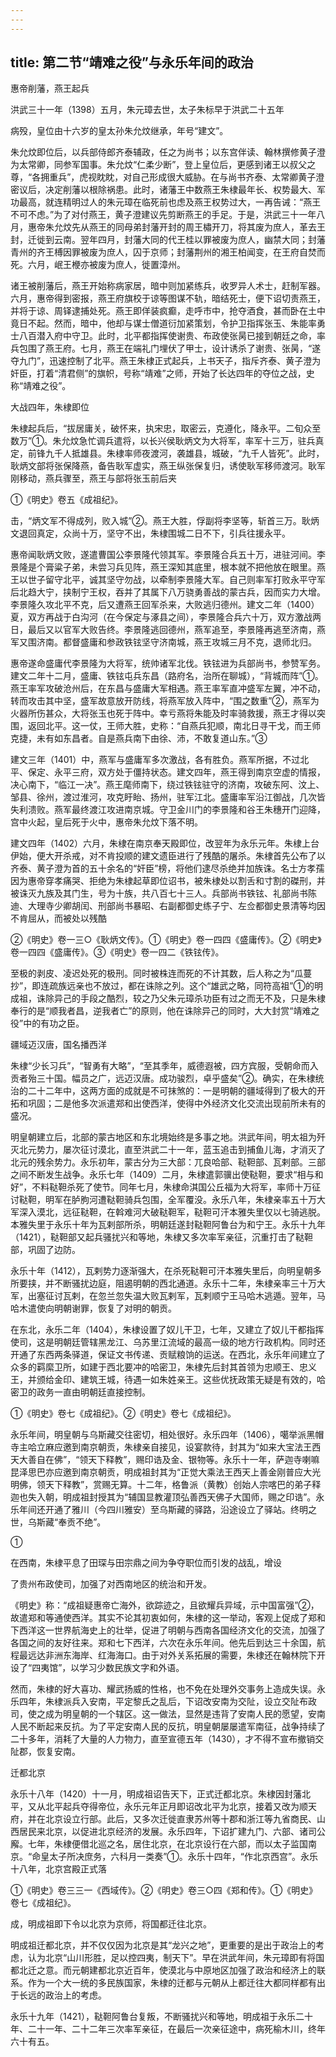 ```yaml
---
---
---
```

title: 第二节“靖难之役”与永乐年间的政治
---



惠帝削藩，燕王起兵

洪武三十一年（1398）五月，朱元璋去世，太子朱标早于洪武二十五年

病殁，皇位由十六岁的皇太孙朱允炆继承，年号“建文”。

朱允炆即位后，以兵部侍郎齐泰辅政，任之为尚书；以东宫伴读、翰林撰修黄子澄为太常卿，同参军国事。朱允炆“仁柔少断”，登上皇位后，更感到诸王以叔父之尊，“各拥重兵”，虎视眈眈，对自己形成很大威胁。在与尚书齐泰、太常卿黄子澄密议后，决定削藩以根除祸患。此时，诸藩王中数燕王朱棣最年长、权势最大、军功最高，就连精明过人的朱元璋在临死前也虑及燕王权势过大，一再告诫：“燕王不可不虑。”为了对付燕王，黄子澄建议先剪断燕王的手足。于是，洪武三十一年八月，惠帝朱允炆先从燕王的同母弟封藩开封的周王橚开刀，将其废为庶人，革去王封，迁徙到云南。翌年四月，封藩大同的代王桂以罪被废为庶人，幽禁大同；封藩青州的齐王榑因罪被废为庶人，囚于京师；封藩荆州的湘王柏闻变，在王府自焚而死。六月，岷王楩亦被废为庶人，徙置漳州。

诸王被削藩后，燕王开始称病家居，暗中则加紧练兵，收罗异人术士，赶制军器。六月，惠帝得到密报，燕王府旗校于谅等图谋不轨，暗结死士，便下诏切责燕王，并将于谅、周铎逮捕处死。燕王即佯装疯癫，走呼市中，抢夺酒食，甚而卧在土中竟日不起。然而，暗中，他却与谋士僧道衍加紧策划，令护卫指挥张玉、朱能率勇士八百潜入府中守卫。此时，北平都指挥使谢贵、布政使张昺已接到朝廷之命，率兵包围了燕王府。七月，燕王在端礼门埋伏了甲士，设计诱杀了谢贵、张昺，“遂夺九门”，迅速控制了北平。燕王朱棣正式起兵，上书天子，指斥齐泰、黄子澄为奸臣，打着“清君侧”的旗帜，号称“靖难”之师，开始了长达四年的夺位之战，史称“靖难之役”。

大战四年，朱棣即位

朱棣起兵后，“拔居庸关，破怀来，执宋忠，取密云，克遵化，降永平。二旬众至数万”①。朱允炆急忙调兵遣将，以长兴侯耿炳文为大将军，率军十三万，驻兵真定，前锋九千人抵雄县。朱棣率师夜渡河，袭雄县，城破，“九千人皆死”。此时，耿炳文部将张保降燕，备告耿军虚实，燕王纵张保复归，诱使耿军移师渡河。耿军刚移动，燕兵骤至，燕王与部将张玉前后夹

①《明史》卷五《成祖纪》。

击，“炳文军不得成列，败入城”②。燕王大胜，俘副将李坚等，斩首三万。耿炳文退回真定，众尚十万，坚守不出，朱棣围城二日不下，引兵往援永平。

惠帝闻耿炳文败，遂遣曹国公李景隆代领其军。李景隆合兵五十万，进驻河间。李景隆是个膏粱子弟，未尝习兵见阵，燕王深知其底里，根本就不把他放在眼里。燕王以世子留守北平，诚其坚守勿战，以牵制李景隆大军。自己则率军打败永平守军后北趋大宁，挟制宁王权，吞并了其属下八万骁勇善战的蒙古兵，因而实力大增。李景隆久攻北平不克，后又遭燕王回军杀来，大败逃归德州。建文二年（1400）夏，双方再战于白沟河（在今保定与涿县之间），李景隆合兵六十万，双方激战两日，最后又以官军大败告终。李景隆逃回德州，燕军追至，李景隆再逃至济南，燕军又围济南。都督盛庸和参政铁铉坚守济南城，燕王攻城三月不克，退师北归。

惠帝遂命盛庸代李景隆为大将军，统帅诸军北伐。铁铉进为兵部尚书，参赞军务。建文二年十二月，盛庸、铁铉屯兵东昌（路府名，治所在聊城），“背城而阵”①。燕王率军攻破沧州后，在东昌与盛庸大军相遇。燕王率军直冲盛军左翼，冲不动，转而攻击其中坚，盛军故意放开防线，将燕军放入阵中，“围之数重”②，燕军为火器所伤甚众，大将张玉也死于阵中。幸亏燕将朱能及时率骑救援，燕王才得以突围，返回北平。这一仗，王师大胜，史称：“自燕兵犯顺，南北日寻干戈，而王师克捷，未有如东昌者。自是燕兵南下由徐、沛，不敢复道山东。”③

建文三年（1401）中，燕军与盛庸军多次激战，各有胜负。燕军所据，不过北平、保定、永平三府，双方处于僵持状态。建文四年，燕王得到南京空虚的情报，决心南下，“临江一决”。燕王麾师南下，绕过铁铉驻守的济南，攻破东阿、汶上、邹县、徐州，渡过淮河，攻克盱眙、扬州，驻军江北。盛庸率军沿江御战，几次皆失利溃败。燕军最终渡江攻进南京城。守卫金川门的李景隆和谷王朱穗开门迎降，宫中火起，皇后死于火中，惠帝朱允炆下落不明。

建文四年（1402）六月，朱棣在南京奉天殿即位，改翌年为永乐元年。朱棣上台伊始，便大开杀戒，对不肯投顺的建文遗臣进行了残酷的屠杀。朱棣首先公布了以齐泰、黄子澄为首的五十余名的“奸臣”榜，将他们逮尽杀绝并加族诛。名士方孝孺因为惠帝穿孝痛哭、拒绝为朱棣起草即位诏书，被朱棣处以割舌和寸割的磔刑，并被诛灭九族及其门生，号为十族，共八百七十三人。兵部尚书铁铉、礼部尚书陈迪、大理寺少卿胡闰、刑部尚书暴昭、右副都御史练子宁、左佥都御史景清等均因不肯屈从，而被处以残酷

②《明史》卷一三○《耿炳文传》。①《明史》卷一四四《盛庸传》。②《明史》卷一四四《盛庸传》。③《明史》卷一四二《铁铉传》。

至极的剥皮、凌迟处死的极刑。同时被株连而死的不计其数，后人称之为“瓜蔓抄”，即连疏族远亲也不放过，都在诛除之列。这个“雄武之略，同符高祖”①的明成祖，诛除异己的手段之酷烈，较之乃父朱元璋杀功臣有过之而无不及，只是朱棣奉行的是“顺我者昌，逆我者亡”的原则，他在诛除异己的同时，大大封赏“靖难之役”中的有功之臣。

疆域迈汉唐，国名播西洋

朱棣“少长习兵”，“智勇有大略”，“至其季年，威德遐被，四方宾服，受朝命而入贡者殆三十国。幅员之广，远迈汉唐。成功骏烈，卓乎盛矣”②。确实，在朱棣统治的二十二年中，这两方面的成就是不可抹煞的：一是明朝的疆域得到了极大的开拓和巩固；二是他多次派遣郑和出使西洋，使得中外经济文化交流出现前所未有的盛况。

明皇朝建立后，北部的蒙古地区和东北境始终是多事之地。洪武年间，明太祖为歼灭北元势力，屡次征讨漠北，直至洪武二十一年，蓝玉追击到捕鱼儿海，才消灭了北元的残余势力。永乐初年，蒙古分为三大部：兀良哈部、鞑靼部、瓦剌部。三部之间不断发生战争。永乐七年（1409）二月，朱棣遣郭骥出使鞑靼，要求“相与和好”，不料鞑靼杀死了使节。同年七月，朱棣命淇国公丘福为大将军，率师十万征讨鞑靼，明军在胪朐河遭鞑靼骑兵包围，全军覆没。永乐八年，朱棣亲率五十万大军深入漠北，远征鞑靼，在斡难河大破鞑靼军，鞑靼可汗本雅失里仅以七骑逃脱。本雅失里于永乐十年为瓦剌部所杀，明朝廷遂封鞑靼阿鲁台为和宁王。永乐十九年（1421），鞑靼部又起兵骚扰兴和等地，朱棣又多次率军亲征，沉重打击了鞑靼部，巩固了边防。

永乐十年（1412），瓦剌势力逐渐强大，在杀死鞑靼可汗本雅失里后，向明皇朝多所要挟，并不断骚扰边庭，阻遏明朝的西北通道。永乐十二年，朱棣亲率三十万大军，出塞征讨瓦剌，在忽兰忽失温大败瓦剌军，瓦剌顺宁王马哈木逃遁。翌年，马哈木遣使向明朝谢罪，恢复了对明的朝贡。

在东北，永乐二年（1404），朱棣设置了奴儿干卫，七年，又建立了奴儿干都指挥使司，这是明朝廷管辖黑龙江、乌苏里江流域的最高一级的地方行政机构。同时还开通了东西两条驿道，保证文书传递、贡赋粮饷的运送。在西北，永乐年间建立了众多的羁縻卫所，如建于西北要冲的哈密卫，朱棣先后封其首领为忠顺王、忠义王，并颁给金印、建筑王城，待遇一如朱姓亲王。这些优抚政策无疑是有效的，哈密卫的政务一直由明朝廷直接控制。

①《明史》卷七《成祖纪》。②《明史》卷七《成祖纪》。

永乐年间，明皇朝与乌斯藏交往密切，相处很好。永乐四年（1406），噶举派黑帽寺主哈立麻应邀到南京朝贡，朱棣亲自接见，设宴款待，封其为“如来大宝法王西天大善自在佛”，“领天下释教”，赐印诰及金、银物等。永乐十一年，萨迦寺喇嘛昆泽思巴亦应邀到南京朝贡，明成祖封其为“正觉大乘法王西天上善金刚普应大光明佛，领天下释教”，赏赐无算。十二年，格鲁派（黄教）创始人宗喀巴的弟子释迦也失入朝，明成祖封授其为“辅国显教灌顶弘善西天佛子大国师，赐之印诰”。永乐年间还开通了雅川（今四川雅安）至乌斯藏的驿路，沿途设立了驿站。终明之世，乌斯藏“奉贡不绝”。

①

在西南，朱棣平息了田琛与田宗鼎之间为争夺职位而引发的战乱，增设

了贵州布政使司，加强了对西南地区的统治和开发。

《明史》称：“成祖疑惠帝亡海外，欲踪迹之，且欲耀兵异域，示中国富强”②，故遣郑和等通使西洋。其实不论其初衷如何，朱棣的这一举动，客观上促成了郑和下西洋这一世界航海史上的壮举，促进了明朝与西南各国经济文化的交流，加强了各国之间的友好往来。郑和七下西洋，六次在永乐年间。他先后到达三十余国，航程最远达非洲东海岸、红海海口。由于对外关系拓展的需要，朱棣还在翰林院下开设了“四夷馆”，以学习少数民族文字和外语。

然而，朱棣的好大喜功、耀武扬威的性格，也不免在处理外交事务上造成失误。永乐四年，朱棣派兵入安南，平定黎氏之乱后，下诏改安南为交阯，设立交阯布政司，使之成为明皇朝的一个辖区。这一做法，显然是违背了安南人民的愿望，安南人民不断起来反抗。为了平定安南人民的反抗，明皇朝屡屡遣军南征，战争持续了二十多年，消耗了大量的人力物力，直至宣德五年（1430），才不得不宣布撤销交阯郡，恢复安南。

迁都北京

永乐十八年（1420）十一月，明成祖诏告天下，正式迁都北京。朱棣因封藩北平，又从北平起兵夺得帝位，永乐元年正月即诏改北平为北京，接着又改为顺天府，并在北京设立行部。此后，又多次迁徙直隶苏州等十郡和浙江等九省商民、山西居民来北京，以促进北京经济的发展。永乐四年，下诏扩建九门、六部、诸司公廨。七年，朱棣便借北巡之名，居住北京，在北京设行在六部，而以太子监国南京。“命皇太子所决庶务，六科月一类奏”①。永乐十四年，“作北京西宫”。永乐十八年，北京宫殿正式落

①《明史》卷三三一《西域传》。②《明史》卷三○四《郑和传》。①《明史》卷七《成祖纪》。

成，明成祖即下令以北京为京师，将国都迁往北京。

明成祖迁都北京，并不仅仅因为北京是其“龙兴之地”，更重要的是出于政治上的考虑，认为北京“山川形胜，足以控四夷，制天下”。早在洪武年间，朱元璋即有将国都北迁之意。而元朝建都北京近百年，使漠北与中原地区加强了政治和经济上的联系。作为一个大一统的多民族国家，朱棣的迁都与元朝从上都迁往大都同样都有出于长远的政治上的考虑。

永乐十九年（1421），鞑靼阿鲁台复叛，不断骚扰兴和等地，明成祖于永乐二十年、二十一年、二十二年三次率军亲征，在最后一次亲征途中，病死榆木川，终年六十有五。